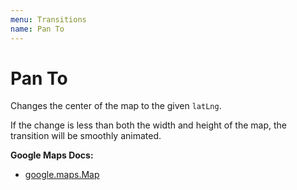 ```yaml
---
menu: Transitions
name: Pan To
---
```



# Pan To

Changes the center of the map to the given `latLng`.

If the change is less than both the width and height of the map, the transition will be smoothly animated.

**Google Maps Docs:**
* [google.maps.Map](https://developers.google.com/maps/documentation/javascript/reference#Map)

<Playground>
  <GoogleMap
    zoom={8}
    maps={google.maps}
    style={{ height: '320px' }}
    center={{ lat: 36.964, lng: -122.015 }}
  >
    <PanTo latLng={{ lat: 36.964, lng: -122.015 }} />
  </GoogleMap>
</Playground>

<PropsTable of={PanTo} />
